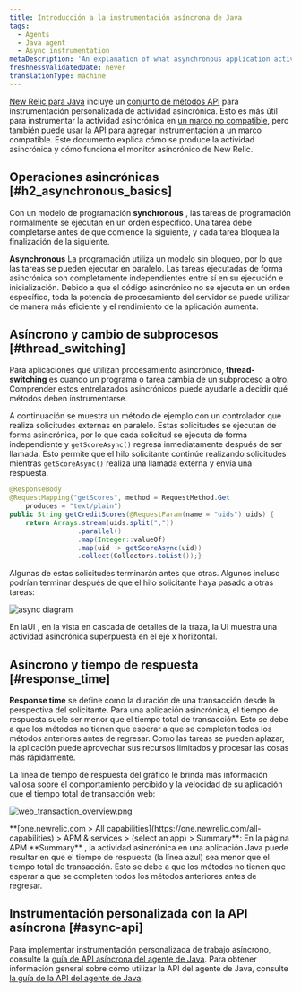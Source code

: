 ```yaml
---
title: Introducción a la instrumentación asíncrona de Java
tags:
  - Agents
  - Java agent
  - Async instrumentation
metaDescription: 'An explanation of what asynchronous application activity is, and how it impacts New Relic performance monitoring of Java applications.'
freshnessValidatedDate: never
translationType: machine
---
```




[New Relic para Java](/docs/agents/java-agent/getting-started/introduction-new-relic-java) incluye un [conjunto de métodos API](/docs/agents/java-agent/java-agent-api/java-agent-api-asynchronous-applications) para instrumentación personalizada de actividad asincrónica. Esto es más útil para instrumentar la actividad asincrónica en [un marco no compatible](/docs/agents/java-agent/getting-started/compatibility-requirements-java-agent#frameworks), pero también puede usar la API para agregar instrumentación a un marco compatible. Este documento explica cómo se produce la actividad asincrónica y cómo funciona el monitor asincrónico de New Relic.

## Operaciones asincrónicas [#h2_asynchronous_basics]

Con un modelo de programación <DNT>**synchronous**</DNT> , las tareas de programación normalmente se ejecutan en un orden específico. Una tarea debe completarse antes de que comience la siguiente, y cada tarea bloquea la finalización de la siguiente.

<DNT>**Asynchronous**</DNT> La programación utiliza un modelo sin bloqueo, por lo que las tareas se pueden ejecutar en paralelo. Las tareas ejecutadas de forma asincrónica son completamente independientes entre sí en su ejecución e inicialización. Debido a que el código asincrónico no se ejecuta en un orden específico, toda la potencia de procesamiento del servidor se puede utilizar de manera más eficiente y el rendimiento de la aplicación aumenta.

## Asíncrono y cambio de subprocesos [#thread_switching]

Para aplicaciones que utilizan procesamiento asincrónico, <DNT>**thread-switching**</DNT> es cuando un programa o tarea cambia de un subproceso a otro. Comprender estos entrelazados asincrónicos puede ayudarle a decidir qué métodos deben instrumentarse.

A continuación se muestra un método de ejemplo con un controlador que realiza solicitudes externas en paralelo. Estas solicitudes se ejecutan de forma asincrónica, por lo que cada solicitud se ejecuta de forma independiente y `getScoreAsync()` regresa inmediatamente después de ser llamada. Esto permite que el hilo solicitante continúe realizando solicitudes mientras `getScoreAsync()` realiza una llamada externa y envía una respuesta.

```java
@ResponseBody
@RequestMapping("getScores", method = RequestMethod.Get
    produces = "text/plain")
public String getCreditScores(@RequestParam(name = "uids") uids) {
    return Arrays.stream(uids.split(","))
                 .parallel()
                 .map(Integer::valueOf)
                 .map(uid -> getScoreAsync(uid))
                 .collect(Collectors.toList());}
```

Algunas de estas solicitudes terminarán antes que otras. Algunos incluso podrían terminar después de que el hilo solicitante haya pasado a otras tareas:

<img
  title="async diagram"
  alt="async diagram"
  src={apmJavaAsyncActivity}
/>

En laUI <InlinePopover type="apm"/>, en la vista en cascada de detalles de la traza, la UI muestra una actividad asincrónica superpuesta en el eje x horizontal.

## Asíncrono y tiempo de respuesta [#response_time]

<DNT>**Response time**</DNT> se define como la duración de una transacción desde la perspectiva del solicitante. Para una aplicación asincrónica, el tiempo de respuesta suele ser menor que el tiempo total de transacción. Esto se debe a que los métodos no tienen que esperar a que se completen todos los métodos anteriores antes de regresar. Como las tareas se pueden aplazar, la aplicación puede aprovechar sus recursos limitados y procesar las cosas más rápidamente.

La línea de tiempo de respuesta del gráfico le brinda más información valiosa sobre el comportamiento percibido y la velocidad de su aplicación que el tiempo total de transacción web:

<img
  title="web_transaction_overview.png"
  alt="web_transaction_overview.png"
  src={apmWebTransactionOverview}
/>

<figcaption>
  <DNT>**[one.newrelic.com > All capabilities](https://one.newrelic.com/all-capabilities) > APM & services > (select an app) > Summary**</DNT>: En la página APM <DNT>**Summary**</DNT> , la actividad asincrónica en una aplicación Java puede resultar en que el tiempo de respuesta (la línea azul) sea menor que el tiempo total de transacción. Esto se debe a que los métodos no tienen que esperar a que se completen todos los métodos anteriores antes de regresar.
</figcaption>

## Instrumentación personalizada con la API asíncrona [#async-api]

Para implementar instrumentación personalizada de trabajo asíncrono, consulte la [guía de API asíncrona del agente de Java](/docs/agents/java-agent/java-agent-api/java-agent-asynchronous-api-guide). Para obtener información general sobre cómo utilizar la API del agente de Java, consulte [la guía de la API del agente de Java](/docs/agents/java-agent/custom-instrumentation/java-agent-api-guide).